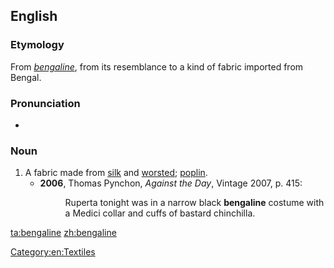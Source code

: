 ==English==

===Etymology===
From {{etyl|fr}} ''[[#French|bengaline]]'', from its resemblance to a kind of fabric imported from Bengal.

===Pronunciation===
* {{IPA|/ˈbɛŋɡəliːn/}}

===Noun===
{{en-noun}}

# A fabric made from [[silk]] and [[worsted]]; [[poplin]].
#* '''2006''', Thomas Pynchon, ''Against the Day'', Vintage 2007, p. 415:
#*: Ruperta tonight was in a narrow black '''bengaline''' costume with a Medici collar and cuffs of bastard chinchilla.

[[Category:en:Textiles]]

[[ta:bengaline]]
[[zh:bengaline]]